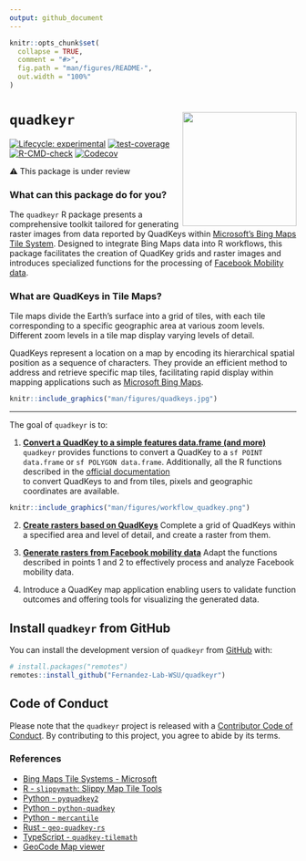 ```yaml
---
output: github_document
---
```


<!-- README.md is generated from README.Rmd. Please edit that file -->

```r
knitr::opts_chunk$set(
  collapse = TRUE,
  comment = "#>",
  fig.path = "man/figures/README-",
  out.width = "100%"
)
```

# `quadkeyr` <img src="man/figures/logo.png" align="right" height="200" />

<!-- badges: start -->
[![Lifecycle: experimental](https://img.shields.io/badge/lifecycle-experimental-orange.svg)](https://lifecycle.r-lib.org/articles/stages.html#experimental) [![test-coverage](https://github.com/Fernandez-Lab-WSU/quadkeyr/actions/workflows/test-coverage.yaml/badge.svg)](https://github.com/Fernandez-Lab-WSU/quadkeyr/actions/workflows/test-coverage.yaml) [![R-CMD-check](https://github.com/Fernandez-Lab-WSU/quadkeyr/actions/workflows/check-standard.yaml/badge.svg)](https://github.com/Fernandez-Lab-WSU/quadkeyr/actions/workflows/check-standard.yaml) [![Codecov](https://img.shields.io/codecov/c/github/Fernandez-Lab-WSU/quadkeyr)](https://codecov.io/gh/Fernandez-Lab-WSU/quadkeyr)
<!-- badges: end -->

⚠️ This package is under review


### What can this package do for you?
The `quadkeyr` R package presents a comprehensive toolkit tailored for
generating raster images from data reported by QuadKeys within [Microsoft's Bing Maps Tile System](https://learn.microsoft.com/en-us/bingmaps/articles/bing-maps-tile-system). 
Designed to integrate Bing Maps data into R workflows,
this package facilitates the creation of QuadKey grids and raster images
and introduces specialized functions for
the processing of [Facebook Mobility data](https://dataforgood.facebook.com/).


### What are QuadKeys in Tile Maps?

Tile maps divide the Earth's surface into a grid of tiles, with each tile
corresponding to a specific geographic area at various zoom levels. Different 
zoom levels in a tile map display varying levels of detail.

QuadKeys represent a location on a map by encoding its hierarchical
spatial position as a sequence of characters. They provide an efficient method 
to address and retrieve specific map tiles, facilitating rapid display within 
mapping applications such as [Microsoft Bing Maps](https://learn.microsoft.com/en-us/bingmaps/articles/bing-maps-tile-system).

```r
knitr::include_graphics("man/figures/quadkeys.jpg")
```


---

The goal of `quadkeyr` is to:  
  
1. [**Convert a QuadKey to a simple features data.frame (and more)**](https://fernandez-lab-wsu.github.io/quadkeyr/articles/quadkey_conversion.html)
`quadkeyr` provides functions to convert a QuadKey to
a `sf POINT data.frame` or `sf POLYGON data.frame`.
Additionally, all the R functions described 
in the [official documentation](https://learn.microsoft.com/en-us/bingmaps/articles/bing-maps-tile-system)  
to convert QuadKeys to and from tiles, pixels and geographic coordinates 
are available.

```r
knitr::include_graphics("man/figures/workflow_quadkey.png")
```
  
2. [**Create rasters based on QuadKeys**](https://fernandez-lab-wsu.github.io/quadkeyr/articles/get_grid_from_quadkeys.html)
Complete a grid of QuadKeys within a specified area and level of detail, 
and create a raster from them. 
  
3. [**Generate rasters from Facebook mobility data**](https://fernandez-lab-wsu.github.io/quadkeyr/articles/create_rasters_from_grid.html)
Adapt the functions described in points 1 and 2 to effectively process and
analyze Facebook mobility data.  
  
4. Introduce a QuadKey map application enabling users to validate function 
outcomes and offering tools for visualizing the generated data.

## Install `quadkeyr` from GitHub

You can install the development version of `quadkeyr` from [GitHub](https://github.com/) with:

``` r
# install.packages("remotes")
remotes::install_github("Fernandez-Lab-WSU/quadkeyr")
```

## Code of Conduct

Please note that the `quadkeyr` project is released with a [Contributor Code of Conduct](https://contributor-covenant.org/version/2/1/CODE_OF_CONDUCT.html). By contributing to this project, you agree to abide by its terms.

### References
- [Bing Maps Tile Systems - Microsoft](https://learn.microsoft.com/en-us/bingmaps/articles/bing-maps-tile-system)
- [R - `slippymath`: Slippy Map Tile Tools](https://cran.r-project.org/web/packages/slippymath/index.html)
- [Python - `pyquadkey2`](https://docs.muetsch.io/pyquadkey2/)
- [Python - `python-quadkey`](https://github.com/CartoDB/python-quadkey)
- [Python - `mercantile`](https://pypi.org/project/mercantile/)
- [Rust - `geo-quadkey-rs`](https://lib.rs/crates/geo-quadkey-rs)
- [TypeScript - `quadkey-tilemath`](https://github.com/glassonion1/quadkey-tilemath)
- [GeoCode Map viewer](https://tools.9revolution9.com/geo/geocode/)
